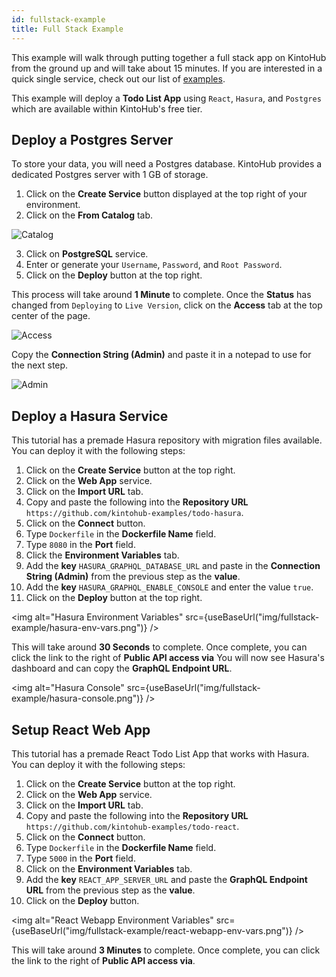 ```yaml
---
id: fullstack-example
title: Full Stack Example
---
```



This example will walk through putting together a full stack app on KintoHub from the ground up and will take about 15 minutes.
If you are interested in a quick single service, check out our list of [examples](/examples/nodejs/nodejs-example).

This example will deploy a **Todo List App** using `React`, `Hasura`, and `Postgres` which are available within KintoHub's free tier.

## Deploy a Postgres Server

To store your data, you will need a Postgres database.
KintoHub provides a dedicated Postgres server with 1 GB of storage.

1. Click on the **Create Service** button displayed at the top right of your environment.
2. Click on the **From Catalog** tab.

![Catalog](/img/fullstack-example/catalog.png)

3. Click on **PostgreSQL** service.
4. Enter or generate your `Username`, `Password`, and `Root Password`.
5. Click on the **Deploy** button at the top right.

This process will take around **1 Minute** to complete.
Once the **Status** has changed from `Deploying` to `Live Version`, click on the **Access** tab at the top center of the page.

![Access](/img/fullstack-example/access-tab.png)

Copy the **Connection String (Admin)** and paste it in a notepad to use for the next step.

![Admin](/img/fullstack-example/admin.png)

## Deploy a Hasura Service

This tutorial has a premade Hasura repository with migration files available.
You can deploy it with the following steps:

1. Click on the **Create Service** button at the top right.
2. Click on the **Web App** service.
3. Click on the **Import URL** tab.
4. Copy and paste the following into the **Repository URL** `https://github.com/kintohub-examples/todo-hasura`.
5. Click on the **Connect** button.
6. Type `Dockerfile` in the **Dockerfile Name** field.
7. Type `8080` in the **Port** field.
8. Click the **Environment Variables** tab.
9. Add the **key** `HASURA_GRAPHQL_DATABASE_URL` and paste in the **Connection String (Admin)** from the previous step as the **value**.
10. Add the **key** `HASURA_GRAPHQL_ENABLE_CONSOLE` and enter the value `true`.
11. Click on the **Deploy** button at the top right.

<img
  alt="Hasura Environment Variables"
  src={useBaseUrl("img/fullstack-example/hasura-env-vars.png")}
/>

This will take around **30 Seconds** to complete.
Once complete, you can click the link to the right of **Public API access via**
You will now see Hasura's dashboard and can copy the **GraphQL Endpoint URL**.

<img
  alt="Hasura Console"
  src={useBaseUrl("img/fullstack-example/hasura-console.png")}
/>

## Setup React Web App

This tutorial has a premade React Todo List App that works with Hasura.
You can deploy it with the following steps:

1. Click on the **Create Service** button at the top right.
2. Click on the **Web App** service.
3. Click on the **Import URL** tab.
4. Copy and paste the following into the **Repository URL** `https://github.com/kintohub-examples/todo-react`.
5. Click on the **Connect** button.
6. Type `Dockerfile` in the **Dockerfile Name** field.
7. Type `5000` in the **Port** field.
8. Click on the **Environment Variables** tab.
9. Add the **key** `REACT_APP_SERVER_URL` and paste the **GraphQL Endpoint URL** from the previous step as the **value**.
10. Click on the **Deploy** button.

<img
  alt="React Webapp Environment Variables"
  src={useBaseUrl("img/fullstack-example/react-webapp-env-vars.png")}
/>

This will take around **3 Minutes** to complete.
Once complete, you can click the link to the right of **Public API access via**.
